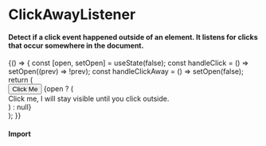 

<Meta title={config.title} component={config.Component} anchor />

<style>{`
  .root {
    position: relative;
  }
  .popup {
    position: fixed;
    border: 1px solid black;
    width: 250px;
    background-color: white;
    z-index: 999999;
    margin-left: -70px;
    padding: 10px;
  }
`}</style>

<StoryAnchor name="API" path={config.path} />

# ClickAwayListener

#### Detect if a click event happened outside of an element. It listens for clicks that occur somewhere in the document.

<Story name="API">
  {() => {
    const [open, setOpen] = useState(false);
    const handleClick = () => setOpen((prev) => !prev);
    const handleClickAway = () => setOpen(false);
    return (
      <div className="root">
        <Button onClick={handleClick}>Click Me</Button>
        <ClickAwayListener onClickAway={handleClickAway}>
          {open ? (
            <div className="popup">
              Click me, I will stay visible until you click outside.
            </div>
          ) : null}
        </ClickAwayListener>
      </div>
    );
  }}
</Story>

#### Import

<ImportSnippet componentName={config.componentName} />

<ArgsTable of={config.Component} story="API" />
